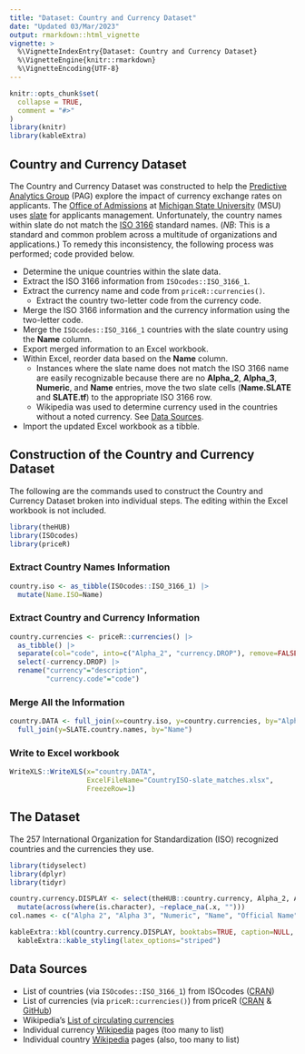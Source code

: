 ```yaml
---
title: "Dataset: Country and Currency Dataset"
date: "Updated 03/Mar/2023"
output: rmarkdown::html_vignette
vignette: >
  %\VignetteIndexEntry{Dataset: Country and Currency Dataset}
  %\VignetteEngine{knitr::rmarkdown}
  %\VignetteEncoding{UTF-8}
---
```


```r
knitr::opts_chunk$set(
  collapse = TRUE,
  comment = "#>"
)
library(knitr)
library(kableExtra)
```


## Country and Currency Dataset

The Country and Currency Dataset was constructed to help the [Predictive Analytics Group](https://thehopefulbox.com/articles/web_only/PAG_About.html) (PAG) explore the impact of currency exchange rates on applicants. The [Office of Admissions](https://admissions.msu.edu/) at [Michigan State University](https://msu.edu) (MSU) uses [slate](https://technolutions.com/solutions/slate) for applicants management. Unfortunately, the country names within slate do not match the [ISO 3166](https://en.wikipedia.org/wiki/ISO_3166) standard names. (_NB_: This is a standard and common problem across a multitude of organizations and applications.) To remedy this inconsistency, the following process was performed; code provided below.

 - Determine the unique countries within the slate data.
 - Extract the ISO 3166 information from `ISOcodes::ISO_3166_1`.
 - Extract the currency name and code from `priceR::currencies()`.
   - Extract the country two-letter code from the currency code.
 - Merge the ISO 3166 information and the currency information using the two-letter code.
 - Merge the `ISOcodes::ISO_3166_1` countries with the slate country using the **Name** column.
 - Export merged information to an Excel workbook.
 - Within Excel, reorder data based on the **Name** column.
   - Instances where the slate name does not match the ISO 3166 name are easily recognizable because there are no **Alpha_2**, **Alpha_3**, **Numeric**, and **Name** entries, move the two slate cells (**Name.SLATE** and **SLATE.tf**) to the appropriate ISO 3166 row.
   - Wikipedia was used to determine currency used in the countries without a noted currency. See [Data Sources](#DataSources).
 - Import the updated Excel workbook as a tibble.



## Construction of the Country and Currency Dataset
The following are the commands used to construct the Country and Currency Dataset broken into individual steps. The editing within the Excel workbook is not included. 
```r
library(theHUB)
library(ISOcodes)
library(priceR)
```


### Extract Country Names Information
```r
country.iso <- as_tibble(ISOcodes::ISO_3166_1) |>
  mutate(Name.ISO=Name)
```

### Extract Country and Currency Information
```r
country.currencies <- priceR::currencies() |>
  as_tibble() |>
  separate(col="code", into=c("Alpha_2", "currency.DROP"), remove=FALSE, sep="[[:alpha:]]{1}$") |>
  select(-currency.DROP) |>
  rename("currency"="description",
         "currency.code"="code")
```

### Merge All the Information 
```r
country.DATA <- full_join(x=country.iso, y=country.currencies, by="Alpha_2") |>
  full_join(y=SLATE.country.names, by="Name")
```


### Write to Excel workbook
```r
WriteXLS::WriteXLS(x="country.DATA",
                   ExcelFileName="CountryISO-slate_matches.xlsx",
                   FreezeRow=1)
```


## The Dataset

The 257 International Organization for Standardization (ISO) recognized countries and the currencies they use.


```r
library(tidyselect)
library(dplyr)
library(tidyr)
```


```r
country.currency.DISPLAY <- select(theHUB::country.currency, Alpha_2, Alpha_3, Numeric, Name, Official_name, Name.ISO, currency, currency.code) |>
  mutate(across(where(is.character), ~replace_na(.x, "")))
col.names <- c("Alpha 2", "Alpha 3", "Numeric", "Name", "Official Name", "Name (ISO)", "Currency", "Currency Code")

kableExtra::kbl(country.currency.DISPLAY, booktabs=TRUE, caption=NULL, col.names=col.names) |> 
  kableExtra::kable_styling(latex_options="striped")
```


## Data Sources {#DataSources}
 - List of countries (via `ISOcodes::ISO_3166_1`) from ISOcodes ([CRAN](https://cran.r-project.org/web/packages/ISOcodes/))
 - List of currencies (via `priceR::currencies()`) from priceR ([CRAN](https://cran.r-project.org/package=priceR) & [GitHub](https://github.com/stevecondylios/priceR))
 - Wikipedia's [List of circulating currencies](https://en.wikipedia.org/wiki/List_of_circulating_currencies)
 - Individual currency [Wikipedia](https://en.wikipedia.org/) pages (too many to list)
 - Individual country [Wikipedia](https://en.wikipedia.org/) pages (also, too many to list)


